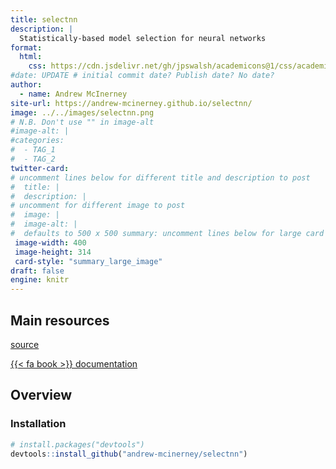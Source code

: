```yaml
---
title: selectnn
description: |
  Statistically-based model selection for neural networks
format: 
  html: 
    css: https://cdn.jsdelivr.net/gh/jpswalsh/academicons@1/css/academicons.min.css
#date: UPDATE # initial commit date? Publish date? No date?
author: 
  - name: Andrew McInerney
site-url: https://andrew-mcinerney.github.io/selectnn/
image: ../../images/selectnn.png
# N.B. Don't use "" in image-alt
#image-alt: |
#categories:
#  - TAG_1
#  - TAG_2
twitter-card:
# uncomment lines below for different title and description to post
#  title: |
#  description: |
# uncomment for different image to post
#  image: |
#  image-alt: |
#  defaults to 500 x 500 summary: uncomment lines below for large card
 image-width: 400
 image-height: 314
 card-style: "summary_large_image"
draft: false
engine: knitr
---
```


## Main resources

::: {.grid .text-center}


::: {.g-col-12 .g-col-sm-6}
<div class="card h-100 border-light">
<a href="https://github.com/andrew-mcinerney/selectnn" class="card-link heading-font"><i class="fa-brands fa-github-square"></i> source</a>
</div>

:::

::: {.g-col-12 .g-col-sm-6}
<div class="card h-100 border-light">
<a href="https://andrew-mcinerney.github.io/selectnn/reference/index.html" class="card-link heading-font">{{< fa book >}} documentation</a>
</div>

:::

:::


## Overview

### Installation

```r
# install.packages("devtools")
devtools::install_github("andrew-mcinerney/selectnn")
```
